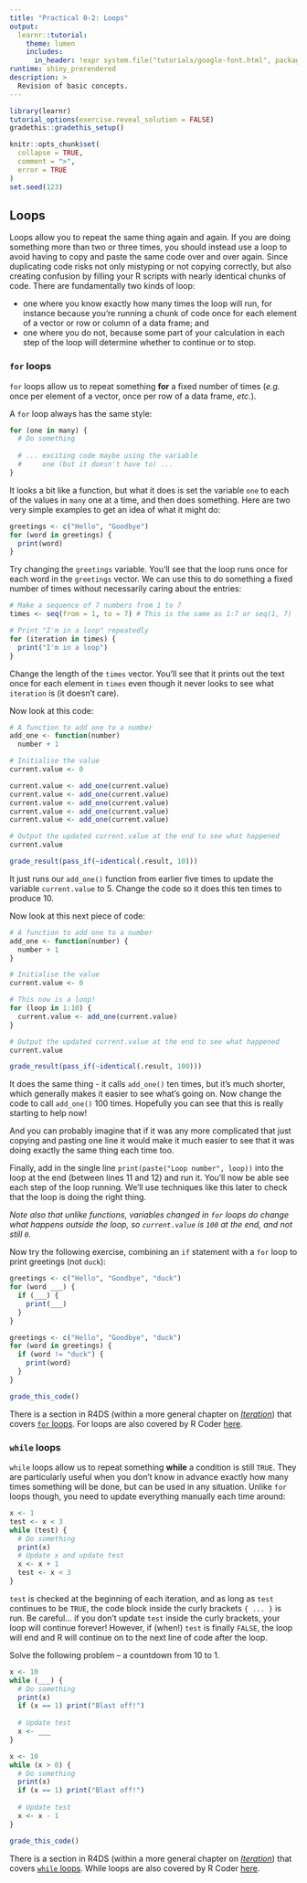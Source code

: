 ```yaml
---
title: "Practical 0-2: Loops"
output:
  learnr::tutorial:
    theme: lumen
    includes:
      in_header: !expr system.file("tutorials/google-font.html", package = "RPiR")
runtime: shiny_prerendered
description: >
  Revision of basic concepts.
---
```


```r
library(learnr)
tutorial_options(exercise.reveal_solution = FALSE)
gradethis::gradethis_setup()

knitr::opts_chunk$set(
  collapse = TRUE,
  comment = ">",
  error = TRUE
)
set.seed(123)
```

## Loops 

Loops allow you to repeat the same thing again and again. If you are doing
something more than two or three times, you should instead use a loop to
avoid having to copy and paste the same code over and over again.
Since duplicating code risks not only mistyping or not copying correctly, but
also creating confusion by filling your R scripts with nearly identical 
chunks of code. There are fundamentally two kinds of loop:

- one where you know exactly how many times the loop will run, for instance 
  because you're running a chunk of code once for each element of a vector or
  row or column of a data frame; and
- one where you do not, because some part of your calculation in each step of
  the loop will determine whether to continue or to stop.

### `for` loops

`for` loops allow us to repeat something **for** a fixed number of times (*e.g.*
once per element of a vector, once per row of a data frame, *etc.*). 

A `for` loop always has the same style:

```r
for (one in many) {
  # Do something
  
  # ... exciting code maybe using the variable
  #     one (but it doesn't have to) ...
}
```

It looks a bit like a function, but what it does is set the variable `one` to
each of the values in `many` one at a time, and then does something. Here are two
very simple examples to get an idea of what it might do:

```r
greetings <- c("Hello", "Goodbye")
for (word in greetings) {
  print(word)
}
```

Try changing the `greetings` variable. You'll see that the loop runs once for each
word in the `greetings` vector. We can use this to do something a fixed number of
times without necessarily caring about the entries:

```r
# Make a sequence of 7 numbers from 1 to 7
times <- seq(from = 1, to = 7) # This is the same as 1:7 or seq(1, 7)

# Print "I'm in a loop" repeatedly
for (iteration in times) {
  print("I'm in a loop")
}
```

Change the length of the `times` vector. You'll see that it prints out the
text once for each element in `times` even though it never looks to see what
`iteration` is (it doesn't care).

Now look at this code:

```r
# A function to add one to a number
add_one <- function(number)
  number + 1

# Initialise the value
current.value <- 0

current.value <- add_one(current.value)
current.value <- add_one(current.value)
current.value <- add_one(current.value)
current.value <- add_one(current.value)
current.value <- add_one(current.value)

# Output the updated current.value at the end to see what happened
current.value
```

```r
grade_result(pass_if(~identical(.result, 10)))
```

It just runs our `add_one()` function from earlier five times to update the
variable `current.value` to 5. Change the code so it does this ten times to
produce 10.

Now look at this next piece of code:

```r
# A function to add one to a number
add_one <- function(number) {
  number + 1
}

# Initialise the value
current.value <- 0

# This now is a loop!
for (loop in 1:10) {
  current.value <- add_one(current.value)
}

# Output the updated current.value at the end to see what happened
current.value
```

```r
grade_result(pass_if(~identical(.result, 100)))
```

It does the same thing - it calls `add_one()` ten times, but it's much shorter,
which generally makes it easier to see what's going on. Now change the code
to call `add_one()` 100 times. Hopefully you can see that this is really
starting to help now!

And you can probably imagine that if it was any more complicated that just
copying and pasting one line it would make it much easier to see that it was
doing exactly the same thing each time too.

Finally, add in the single line `print(paste("Loop number", loop))` into the
loop at the end (between lines 11 and 12) and run it. You'll now be able see
each step of the loop running. We'll use techniques like this later to check
that the loop is doing the right thing.

*Note also that unlike functions, variables changed in `for` loops do change
what happens outside the loop, so `current.value` is `100` at the end, and not
still `0`.*








Now try the following exercise, combining an `if` statement with a `for` loop to
print greetings (not `duck`):

```r
greetings <- c("Hello", "Goodbye", "duck")
for (word ___) {
  if (___) {
    print(___)
  } 
}
```

```r
greetings <- c("Hello", "Goodbye", "duck")
for (word in greetings) {
  if (word != "duck") {
    print(word)
  } 
}
```

```r
grade_this_code()
```

There is a section in R4DS (within a more general chapter on
[*Iteration*][R4DS-iteration]) that covers [`for` loops][for-R4DS]. For loops
are also covered by R Coder [here][for-rcoder].

### `while` loops

`while` loops allow us to repeat something **while** a condition is still `TRUE`.
They are particularly useful when you don't know in advance exactly how many
times something will be done, but can be used in any situation. Unlike `for`
loops though, you need to update everything manually each time around:

```r
x <- 1
test <- x < 3 
while (test) {
  # Do something
  print(x)
  # Update x and update test
  x <- x + 1
  test <- x < 3 
}
```

`test` is checked at the beginning of each iteration, and as long as `test` 
continues to be
`TRUE`, the code block inside the curly brackets `{ ... }` is run. Be careful...
if you don't update `test` inside the curly brackets, your loop will continue 
forever! However, if (when!) `test` is finally `FALSE`, the loop will end and R
will continue on to the next line of code after the loop.

Solve the following problem -- a countdown from 10 to 1. 

```r
x <- 10
while (___) {
  # Do something
  print(x)
  if (x == 1) print("Blast off!")
  
  # Update test
  x <- ___
}
```

```r
x <- 10
while (x > 0) {
  # Do something
  print(x)
  if (x == 1) print("Blast off!")
  
  # Update test
  x <- x - 1
}
```

```r
grade_this_code()
```

There is a
section in R4DS (within a more general chapter on [*Iteration*][R4DS-iteration])
that covers [`while` loops][while-R4DS]. While loops are also covered by R Coder
[here][while-rcoder].

[R4DS-iteration]: https://r4ds.had.co.nz/iteration.html
[for-R4DS]: https://r4ds.had.co.nz/iteration.html#for-loops
[while-R4DS]: https://r4ds.had.co.nz/iteration.html#unknown-sequence-length
[for-rcoder]: https://r-coder.com/for-loop-r
[while-rcoder]: https://r-coder.com/while-loop-r
